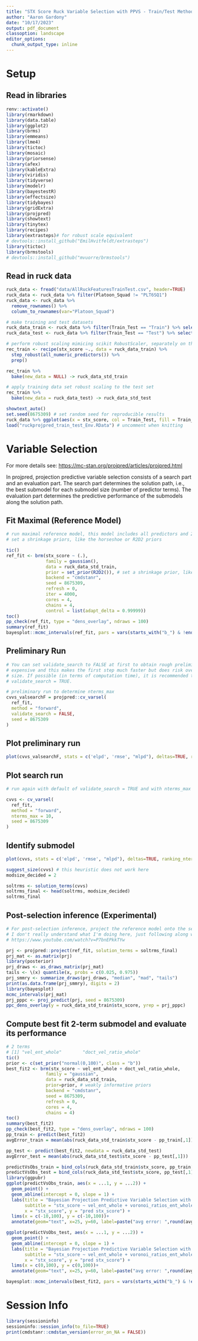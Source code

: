 ---
title: "STX Score Ruck Variable Selection with PPVS - Train/Test Methodology"
author: "Aaron Gardony"
date: "10/17/2023"
output: pdf_document
classoption: landscape
editor_options:
  chunk_output_type: inline
---

# Setup

## Read in libraries

```{r import libraries, message=FALSE, warning=FALSE}
renv::activate()
library(rmarkdown)
library(data.table)
library(ggplot2)
library(brms)
library(emmeans)
library(lme4)
library(tictoc)
library(mosaic)
library(priorsense)
library(afex)
library(kableExtra)
library(viridis)
library(tidyverse)
library(modelr)
library(bayestestR)
library(effectsize)
library(tidybayes)
library(gridExtra)
library(projpred)
library(showtext)
library(tinytex)
library(recipes)
library(extrasteps)# for robust scale equivalent
# devtools::install_github("EmilHvitfeldt/extrasteps")
library(tictoc)
library(brmstools)
# devtools::install_github("mvuorre/brmstools")
```
\newpage

## Read in ruck data    

```{r read data and set up, message=FALSE, warning=FALSE}
ruck_data <- fread("data/AllRuckFeaturesTrainTest.csv", header=TRUE)
ruck_data <- ruck_data %>% filter(Platoon_Squad != "PLT6SQ1")
ruck_data <- ruck_data %>%
  remove_rownames() %>% 
  column_to_rownames(var="Platoon_Squad")

# make training and test datasets
ruck_data_train <- ruck_data %>% filter(Train_Test == "Train") %>% select(-c('Train_Test','recon_score','raid_score'))
ruck_data_test <- ruck_data %>% filter(Train_Test == "Test") %>% select(-c('Train_Test','recon_score','raid_score'))

# perform robust scaling mimicing scikit RobustScaler, separately on the train set
rec_train <- recipe(stx_score ~., data = ruck_data_train) %>% 
  step_robust(all_numeric_predictors()) %>% 
  prep()

rec_train %>% 
  bake(new_data = NULL) -> ruck_data_std_train

# apply training data set robust scaling to the test set
rec_train %>% 
  bake(new_data = ruck_data_test) -> ruck_data_std_test

showtext_auto()
set.seed(8675309) # set random seed for reproducible results
ruck_data %>% ggplot(aes(x = stx_score, col = Train_Test, fill = Train_Test)) + geom_halfeyeh(alpha = 0.5)
load("ruckprojpred_train_test_Env.RData") # uncomment when knitting
```
\newpage

# Variable Selection

For more details see: <https://mc-stan.org/projpred/articles/projpred.html>

In projpred, projection predictive variable selection consists of a search part and an evaluation part. The search part determines the solution path, i.e., the best submodel for each submodel size (number of predictor terms). The evaluation part determines the predictive performance of the submodels along the solution path.

## Fit Maximal (Reference Model)

```{r projpred computation, eval=FALSE, echo=TRUE}
# run maximal reference model, this model includes all predictors and 2-way interactions
# set a shrinkage priors, like the horseshoe or R2D2 priors

tic()
ref_fit <- brm(stx_score ~ (.),
               family = gaussian(),
               data = ruck_data_std_train,
               prior = set_prior(R2D2()), # set a shrinkage prior, like horseshoe or R2D2
               backend = "cmdstanr",
               seed = 8675309,
               refresh = 0,
               iter = 4000,
               cores = 4,
               chains = 4,
               control = list(adapt_delta = 0.99999))
toc()
pp_check(ref_fit, type = "dens_overlay", ndraws = 100)
summary(ref_fit)
bayesplot::mcmc_intervals(ref_fit, pars = vars(starts_with("b_") & !ends_with("Intercept")))
```

## Preliminary Run

```{r prelim run, eval=FALSE, echo=TRUE}

# You can set validate_search to FALSE at first to obtain rough preliminary results. projpred is computationally
# expensive and this makes the first step much faster but does risk overfitting in the selection of the submodel
# size. If possible (in terms of computation time), it is recommended to use the default of
# validate_search = TRUE.

# preliminary run to determine nterms_max
cvvs_valsearchF = projpred::cv_varsel(
  ref_fit,
  method = "forward",
  validate_search = FALSE,
  seed = 8675309
)
```
\newpage

## Plot preliminary run
```{r plot prelim run}
plot(cvvs_valsearchF, stats = c('elpd', 'rmse', "mlpd"), deltas=TRUE, ranking_nterms_max = NA)
```

## Plot search run

```{r search run, eval=FALSE, echo=TRUE}

# run again with default of validate_search = TRUE and with nterms_max = 10

cvvs <- cv_varsel(
  ref_fit,
  method = "forward",
  nterms_max = 10,
  seed = 8675309
)
```
\newpage

## Identify submodel

```{r identify submodel}
plot(cvvs, stats = c('elpd', 'rmse', "mlpd"), deltas=TRUE, ranking_nterms_max = NA)

suggest_size(cvvs) # this heuristic does not work here
modsize_decided = 2

soltrms <- solution_terms(cvvs)
soltrms_final <- head(soltrms, modsize_decided)
soltrms_final
```
\newpage

## Post-selection inference (Experimental)

```{r post-selection inference, echo=TRUE}

# For post-selection inference, project the reference model onto the selected submodel (again)
# I don't really understand what I'm doing here, just following along with this video
# https://www.youtube.com/watch?v=P7bnEPkkTYw

prj <- projpred::project(ref_fit, solution_terms = soltrms_final)
prj_mat <- as.matrix(prj)
library(posterior)
prj_draws <- as_draws_matrix(prj_mat)
tails <- \(x) quantile(x, probs = c(0.025, 0.975))
prj_smmry <- summarize_draws(prj_draws, "median", "mad", "tails")
print(as.data.frame(prj_smmry), digits = 2)
library(bayesplot)
mcmc_intervals(prj_mat)
prj_pppc <- proj_predict(prj, seed = 8675309)
ppc_dens_overlay(y = ruck_data_std_train$stx_score, yrep = prj_pppc)
```
\newpage

## Compute best fit 2-term submodel and evaluate its performance

```{r compute best fit model, echo=TRUE}
# 2 terms
# [1] "vel_ent_whole"        "doct_vel_ratio_whole"
tic()
prior <- c(set_prior("normal(0,100)", class = "b"))
best_fit2 <- brm(stx_score ~ vel_ent_whole + doct_vel_ratio_whole,
               family = "gaussian",
               data = ruck_data_std_train,
               prior=prior, # weakly informative priors
               backend = "cmdstanr",
               seed = 8675309,
               refresh = 0,
               cores = 4,
               chains = 4)
toc()
summary(best_fit2)
pp_check(best_fit2, type = "dens_overlay", ndraws = 100)
pp_train <- predict(best_fit2)
avgError_train = mean(abs(ruck_data_std_train$stx_score - pp_train[,1]))

pp_test <- predict(best_fit2, newdata = ruck_data_std_test)
avgError_test = mean(abs(ruck_data_std_test$stx_score - pp_test[,1]))

predictVsObs_train = bind_cols(ruck_data_std_train$stx_score, pp_train[,1])
predictVsObs_test = bind_cols(ruck_data_std_test$stx_score, pp_test[,1])
library(ggpubr)
ggplot(predictVsObs_train, aes(x = ...1, y = ...2)) +
  geom_point() + 
  geom_abline(intercept = 0, slope = 1) +
  labs(title = "Bayesian Projection Predictive Variable Selection with LOO-CV (TRAIN)",
       subtitle = "stx_score ~ vel_ent_whole + voronoi_ratios_ent_whole",
       x = "stx_score", y = "pred stx_score") + 
  lims(x = c(-10,100), y = c(-10,100))+
  annotate(geom="text", x=25, y=60, label=paste("avg error: ",round(avgError_train,2),"%",sep=""), color="red")

ggplot(predictVsObs_test, aes(x = ...1, y = ...2)) +
  geom_point() + 
  geom_abline(intercept = 0, slope = 1) +
  labs(title = "Bayesian Projection Predictive Variable Selection with LOO-CV (TEST)",
       subtitle = "stx_score ~ vel_ent_whole + voronoi_ratios_ent_whole",
       x = "stx_score", y = "pred stx_score") + 
  lims(x = c(0,100), y = c(0,100))+
  annotate(geom="text", x=25, y=60, label=paste("avg error: ",round(avgError_test,2),"%",sep=""), color="red")

bayesplot::mcmc_intervals(best_fit2, pars = vars(starts_with("b_") & !ends_with("Intercept")))
```
\newpage

# Session Info

```{r session info}
library(sessioninfo)
sessioninfo::session_info(to_file=TRUE)
print(cmdstanr::cmdstan_version(error_on_NA = FALSE))
```
